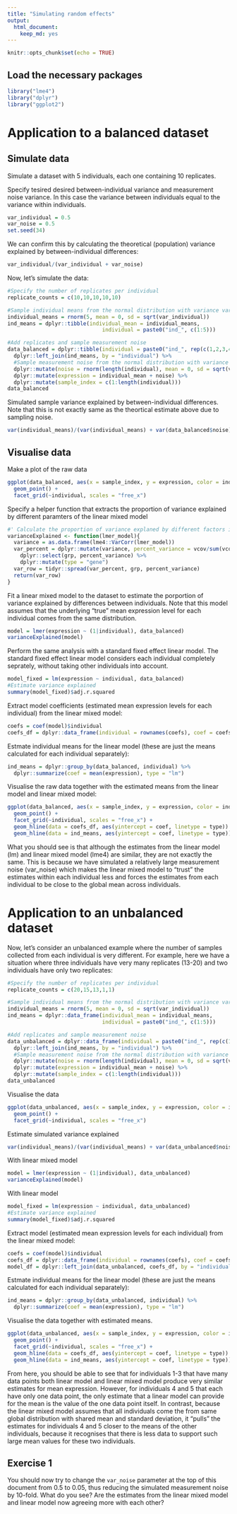 ```yaml
---
title: "Simulating random effects"
output: 
  html_document: 
    keep_md: yes
---
```


```r
knitr::opts_chunk$set(echo = TRUE)
```

## Load the necessary packages
```r
library("lme4")
library("dplyr")
library("ggplot2")
```

# Application to a balanced dataset

## Simulate data

Simulate a dataset with 5 individuals, each one containing 10 replicates.

Specify tesired desired between-individual variance and measurement noise variance. In this case the variance between individuals equal to the variance within individuals.

```r
var_individual = 0.5
var_noise = 0.5
set.seed(34)
```

We can confirm this by calculating the theoretical (population) variance explained by between-individual differences:
```r
var_individual/(var_individual + var_noise)
```

Now, let's simulate the data:
```r
#Specify the number of replicates per individual
replicate_counts = c(10,10,10,10,10)

#Sample individual means from the normal distribution with variance var_individual
individual_means = rnorm(5, mean = 0, sd = sqrt(var_individual))
ind_means = dplyr::tibble(individual_mean = individual_means, 
                              individual = paste0("ind_", c(1:5)))

#Add replicates and sample measurement noise
data_balanced = dplyr::tibble(individual = paste0("ind_", rep(c(1,2,3,4,5), times = replicate_counts))) %>%
  dplyr::left_join(ind_means, by = "individual") %>%
  #Sample measurement noise from the normal distribution with variance var_noise
  dplyr::mutate(noise = rnorm(length(individual), mean = 0, sd = sqrt(var_noise))) %>%
  dplyr::mutate(expression = individual_mean + noise) %>%
  dplyr::mutate(sample_index = c(1:length(individual)))
data_balanced
```


Simulated sample variance explained by between-individual differences. Note that this is not exactly same as the theortical estimate above due to sampling noise. 
```r
var(individual_means)/(var(individual_means) + var(data_balanced$noise))
```

## Visualise data

Make a plot of the raw data
```r
ggplot(data_balanced, aes(x = sample_index, y = expression, color = individual)) + 
  geom_point() + 
  facet_grid(~individual, scales = "free_x")
```

Specify a helper function that extracts the proportion of variance explained by different paramters of the linear mixed model
```r
#' Calculate the proportion of variance explaned by different factors in a lme4 model
varianceExplained <- function(lmer_model){
  variance = as.data.frame(lme4::VarCorr(lmer_model))
  var_percent = dplyr::mutate(variance, percent_variance = vcov/sum(vcov)) %>% 
    dplyr::select(grp, percent_variance) %>% 
    dplyr::mutate(type = "gene")
  var_row = tidyr::spread(var_percent, grp, percent_variance)
  return(var_row)  
}
```

Fit a linear mixed model to the dataset to estimate the porportion of variance explained by differences between individuals. Note that this model assumes that the underlying "true" mean expression level for each individual comes from the same distribution. 
```r
model = lmer(expression ~ (1|individual), data_balanced)
varianceExplained(model)
```

Perform the same analysis with a standard fixed effect linear model. The standard fixed effect linear model considers each individual completely seprately, without taking other individuals into account.
```r
model_fixed = lm(expression ~ individual, data_balanced)
#Estimate variance explained
summary(model_fixed)$adj.r.squared
```

Extract model coefficients (estimated mean expression levels for each individual) from the linear mixed model:
```r
coefs = coef(model)$individual
coefs_df = dplyr::data_frame(individual = rownames(coefs), coef = coefs[,1], type = "lme4")
```

Estmate individual means for the linear model (these are just the means calculated for each individual separately):
```r
ind_means = dplyr::group_by(data_balanced, individual) %>% 
  dplyr::summarize(coef = mean(expression), type = "lm")
```

Visualise the raw data together with the estimated means from the linear model and linear mixed model:
```r
ggplot(data_balanced, aes(x = sample_index, y = expression, color = individual)) + 
  geom_point() + 
  facet_grid(~individual, scales = "free_x") + 
  geom_hline(data = coefs_df, aes(yintercept = coef, linetype = type)) +
  geom_hline(data = ind_means, aes(yintercept = coef, linetype = type))
```

What you should see is that although the estimates from the linear model (lm) and linear mixed model (lme4) are similar, they are not exactly the same. This is because we have simulated a relatively large measurement noise (var_noise) which makes the linear mixed model to "trust" the estimates within each individual less and forces the estimates from each individual to be close to the global mean across individuals.


# Application to an unbalanced dataset

Now, let's consider an unbalanced example where the number of samples collected from each individual is very different. For example, here we have a situation where three individuals have very many replicates (13-20) and two individuals have only two replicates:

```r
#Specify the number of replicates per individual
replicate_counts = c(20,15,13,1,1)

#Sample individual means from the normal distribution with variance var_individual
individual_means = rnorm(5, mean = 0, sd = sqrt(var_individual))
ind_means = dplyr::data_frame(individual_mean = individual_means, 
                              individual = paste0("ind_", c(1:5)))

#Add replicates and sample measurement noise
data_unbalanced = dplyr::data_frame(individual = paste0("ind_", rep(c(1,2,3,4,5), times = replicate_counts))) %>%
  dplyr::left_join(ind_means, by = "individual") %>%
  #Sample measurement noise from the normal distribution with variance var_noise
  dplyr::mutate(noise = rnorm(length(individual), mean = 0, sd = sqrt(var_noise))) %>%
  dplyr::mutate(expression = individual_mean + noise) %>%
  dplyr::mutate(sample_index = c(1:length(individual)))
data_unbalanced
```

Visualise the data
```r
ggplot(data_unbalanced, aes(x = sample_index, y = expression, color = individual)) + 
  geom_point() + 
  facet_grid(~individual, scales = "free_x")
```

Estimate simulated variance explained
```r
var(individual_means)/(var(individual_means) + var(data_unbalanced$noise))
```

With linear mixed model
```r
model = lmer(expression ~ (1|individual), data_unbalanced)
varianceExplained(model)
```

With linear model
```r
model_fixed = lm(expression ~ individual, data_unbalanced)
#Estimate variance explained
summary(model_fixed)$adj.r.squared
```

Extract model (estimated mean expression levels for each individual) from the linear mixed model:
```r
coefs = coef(model)$individual
coefs_df = dplyr::data_frame(individual = rownames(coefs), coef = coefs[,1], type = "lme4")
model_df = dplyr::left_join(data_unbalanced, coefs_df, by = "individual")
```

Estmate individual means for the linear model (these are just the means calculated for each individual separately):
```r
ind_means = dplyr::group_by(data_unbalanced, individual) %>% 
  dplyr::summarize(coef = mean(expression), type = "lm")
```

Visualise the data together with estimated means. 
```r
ggplot(data_unbalanced, aes(x = sample_index, y = expression, color = individual)) + 
  geom_point() + 
  facet_grid(~individual, scales = "free_x") + 
  geom_hline(data = coefs_df, aes(yintercept = coef, linetype = type)) +
  geom_hline(data = ind_means, aes(yintercept = coef, linetype = type))
```

From here, you should be able to see that for individuals 1-3 that have many data points both linear model and linear mixed model produce very similar estimates for mean expression. However, for individuals 4 and 5 that each have only one data point, the only estimate that a linear model can provide for the mean is the value of the one data point itself. In contrast, because the linear mixed model assumes that all individuals come the from same global distribution with shared mean and standard deviation, it "pulls" the estimates for individuals 4 and 5 closer to the means of the other individuals, because it recognises that there is less data to support such large mean values for these two individuals.

## Exercise 1
You should now try to change the `var_noise` parameter at the top of this document from 0.5 to 0.05, thus reducing the simulated measurement noise by 10-fold. What do you see? Are the estimates from the linear mixed model and linear model now agreeing more with each other? 


